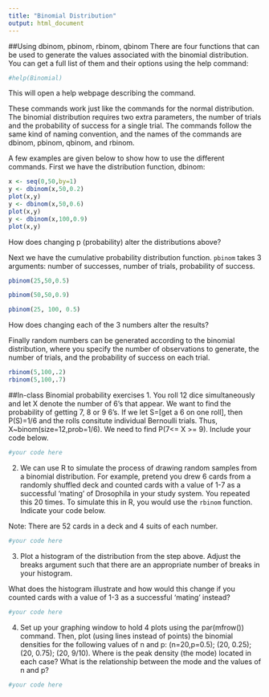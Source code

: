 ---
title: "Binomial Distribution"
output: html_document
---

##Using dbinom, pbinom, rbinom, qbinom
There are four functions that can be used to generate the values associated with the binomial distribution. You can get a full list of them and their options using the help command:
```{r}
#help(Binomial)
```

This will open a help webpage describing the command.

These commands work just like the commands for the normal distribution. The binomial distribution requires two extra parameters, the number of trials and the probability of success for a single trial. The commands follow the same kind of naming convention, and the names of the commands are dbinom, pbinom, qbinom, and rbinom.

A few examples are given below to show how to use the different commands. First we have the distribution function, dbinom:
```{r}
x <- seq(0,50,by=1)
y <- dbinom(x,50,0.2)
plot(x,y)
y <- dbinom(x,50,0.6)
plot(x,y)
y <- dbinom(x,100,0.9)
plot(x,y)
```

How does changing p (probability) alter the distributions above?

Next we have the cumulative probability distribution function. `pbinom` takes 3 arguments: number of successes, number of trials, probability of success. 

```{r}
pbinom(25,50,0.5)

pbinom(50,50,0.9)

pbinom(25, 100, 0.5)

```

How does changing each of the 3 numbers alter the results?

Finally random numbers can be generated according to the binomial distribution, where you specify the number of observations to generate, the number of trials, and the probability of success on each trial.

```{r}
rbinom(5,100,.2)
rbinom(5,100,.7)

```

##In-class Binomial probability exercises
1. You roll 12 dice simultaneously and let X denote the number of 6's that appear. We want to find the probability of getting 7, 8 or 9 6's. If we let S=[get a 6 on one roll], then P(S)=1/6 and the rolls consitute individual Bernoulli trials. Thus, X~binom(size=12,prob=1/6). We need to find P(7<= X >= 9). Include your code below.

```{r}
#your code here
```

2. We can use R to simulate the process of drawing random samples from a binomial distribution. For example, pretend you drew 6 cards from a randomly shuffled deck and counted cards with a value of 1-7 as a successful 'mating' of Drosophila in your study system. You repeated this 20 times. To simulate this in R, you would use the `rbinom` function. Indicate your code below.

Note: There are 52 cards in a deck and 4 suits of each number.
```{r}
#your code here
```

3. Plot a histogram of the distribution from the step above. Adjust the breaks argument such that there are an appropriate number of breaks in your histogram.

What does the histogram illustrate and how would this change if you counted cards with a value of 1-3 as a successful 'mating' instead?

```{r}
#your code here
```

4. Set up your graphing window to hold 4 plots using the par(mfrow()) command. Then, plot (using lines instead of points) the binomial densities for the following values of n and p: (n=20,p=0.5); (20, 0.25); (20, 0.75); (20, 9/10). Where is the peak density  (the mode) located in each case? What is the relationship between the mode and the values of n and p?

```{r}
#your code here
```

